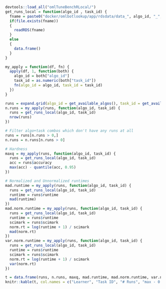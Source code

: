 ```r

devtools::load_all("omlTuneBenchRLocal/")
get_runs_local = function(algo_id , task_id) {
  fname = paste0("docker/omlbotlookup/app/rdsdata/data_", algo_id, "_", task_id, ".rds")
  if(file.exists(fname))
  {
    readRDS(fname)
  }
  else 
  {
    data.frame()
  }
}

my_apply = function(df, fn) {
  apply(df, 1, function(both) {
    algo_id = both["algo_id"]
    task_id = as.numeric(both["task_id"])
    fn(algo_id = algo_id, task_id = task_id)
  })
}

```

```r

runs = expand.grid(algo_id = get_available_algos(), task_id = get_available_tasks())
n.runs = my_apply(runs, function(algo_id, task_id) {
  runs = get_runs_local(algo_id, task_id)
  nrow(runs)
})

# Filter algo+task combos which don't have any runs at all
runs = runs[n.runs > 0,]
n.runs = n.runs[n.runs > 0]

# Hardness
maxq = my_apply(runs, function(algo_id, task_id) {
  runs = get_runs_local(algo_id, task_id)
  acc = runs$accuracy
  max(acc) - quantile(acc, 0.95)
})

# Normalized and Unnormalized runtimes
mad.runtime = my_apply(runs, function(algo_id, task_id) {
  runs = get_runs_local(algo_id, task_id)
  runtime = runs$runtime
  mad(runtime)
})
mad.norm.runtime = my_apply(runs, function(algo_id, task_id) {
  runs = get_runs_local(algo_id, task_id)
  runtime = runs$runtime
  scimark = runs$scimark
  norm.rt = log(runtime + 1) / scimark
  mad(norm.rt)
})
var.norm.runtime = my_apply(runs, function(algo_id, task_id) {
  runs = get_runs_local(algo_id, task_id)
  runtime = runs$runtime
  scimark = runs$scimark
  norm.rt = log(runtime + 1) / scimark
  var(norm.rt)
})

t = data.frame(runs, n.runs, maxq, mad.runtime, mad.norm.runtime, var.norm.runtime)
knitr::kable(t, col.names = c("Learner", "Task ID", "# Runs", "max - 0.95q", "log. Runtime (MAD)", "log. Runtime / Scimark (MAD)", "log. Runtime / Scimark (Var.)"))
```

